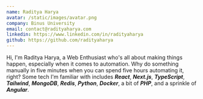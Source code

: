 ```yaml
---
name: Raditya Harya
avatar: /static/images/avatar.png
company: Binus University
email: contact@radityaharya.com
linkedin: https://www.linkedin.com/in/radityaharya
github: https://github.com/radityaharya
---
```


Hi, I'm Raditya Harya, a Web Enthusiast who's all about making things happen, especially when it comes to automation. Why do something manually in five minutes when you can spend five hours automating it, right? Some tech I'm familiar with includes **_React_**, **_Next.js_**, **_TypeScript_**, **_Tailwind_**, **_MongoDB_**, **_Redis_**, **_Python_**, **_Docker_**, a bit of **_PHP_**, and a sprinkle of **_Angular_**.

